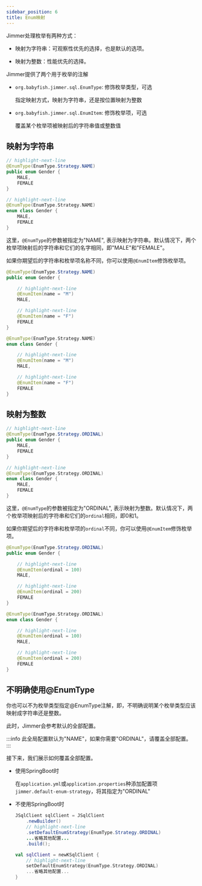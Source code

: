 ```yaml
---
sidebar_position: 6
title: Enum映射
---
```



Jimmer处理枚举有两种方式：

-   映射为字符串：可观察性优先的选择，也是默认的选项。

-   映射为整数：性能优先的选择。

Jimmer提供了两个用于枚举的注解

-   `org.babyfish.jimmer.sql.EnumType`: 修饰枚举类型，可选

    指定映射方式，映射为字符串，还是按位置映射为整数

-   `org.babyfish.jimmer.sql.EnumItem`: 修饰枚举项，可选

    覆盖某个枚举项被映射后的字符串值或整数值

## 映射为字符串

<Tabs groupId="language">
<TabItem value="java" label="Java">

```java title="Gender.java"
// highlight-next-line
@EnumType(EnumType.Strategy.NAME)
public enum Gender {
    MALE,
    FEMALE
}
```

</TabItem>
<TabItem value="kotlin" label="Kotlin">

```kotlin title="Gender.kt"
// highlight-next-line
@EnumType(EnumType.Strategy.NAME)
enum class Gender {
    MALE,
    FEMALE
}
```

</TabItem>
</Tabs>

这里，`@EnumType`的参数被指定为"NAME", 表示映射为字符串。默认情况下，两个枚举项映射后的字符串和它们的名字相同，即"MALE"和"FEMALE"。

如果你期望后的字符串和枚举项名称不同，你可以使用`@EnumItem`修饰枚举项。

<Tabs groupId="language">
<TabItem value="java" label="Java">

```java title="Gender.java"
@EnumType(EnumType.Strategy.NAME)
public enum Gender {

    // highlight-next-line
    @EnumItem(name = "M")
    MALE,

    // highlight-next-line
    @EnumItem(name = "F")
    FEMALE
}
```

</TabItem>
<TabItem value="kotlin" label="Kotlin">

```kotlin title="Gender.kt"
@EnumType(EnumType.Strategy.NAME)
enum class Gender {

    // highlight-next-line
    @EnumItem(name = "M")
    MALE,

    // highlight-next-line
    @EnumItem(name = "F")
    FEMALE
}
```

</TabItem>
</Tabs>

## 映射为整数

<Tabs groupId="language">
<TabItem value="java" label="Java">

```java title="Gender.java"
// highlight-next-line
@EnumType(EnumType.Strategy.ORDINAL)
public enum Gender {
    MALE,
    FEMALE
}
```

</TabItem>
<TabItem value="kotlin" label="Kotlin">

```kotlin title="Gender.kt"
// highlight-next-line
@EnumType(EnumType.Strategy.ORDINAL)
enum class Gender {
    MALE,
    FEMALE
}
```

</TabItem>
</Tabs>

这里，`@EnumType`的参数被指定为"ORDINAL", 表示映射为整数。默认情况下，两个枚举项映射后的字符串和它们的`ordinal`相同，即0和1。

如果你期望后的字符串和枚举项的`ordinal`不同，你可以使用`@EnumItem`修饰枚举项。

<Tabs groupId="language">
<TabItem value="java" label="Java">

```java title="Gender.java"
@EnumType(EnumType.Strategy.ORDINAL)
public enum Gender {

    // highlight-next-line
    @EnumItem(ordinal = 100)
    MALE,

    // highlight-next-line
    @EnumItem(ordinal = 200)
    FEMALE
}
```

</TabItem>
<TabItem value="kotlin" label="Kotlin">

```kotlin title="Gender.kt"
@EnumType(EnumType.Strategy.ORDINAL)
enum class Gender {

    // highlight-next-line
    @EnumItem(ordinal = 100)
    MALE,

    // highlight-next-line
    @EnumItem(ordinal = 200)
    FEMALE
}
```

</TabItem>
</Tabs>

## 不明确使用@EnumType

你也可以不为枚举类型指定@EnumType注解，即，不明确说明某个枚举类型应该映射成字符串还是整数。

此时，Jimmer会参考默认的全部配置。

:::info
此全局配置默认为"NAME"，如果你需要"ORDINAL"，请覆盖全部配置。
:::

接下来，我们展示如何覆盖全部配置。

-   使用SpringBoot时

    在`application.yml`或`application.properties`种添加配置项`jimmer.default-enum-strategy`，将其指定为"ORDINAL"

-   不使用SpringBoot时

    <Tabs groupId="language">
    <TabItem value="java" label="Java">

    ```java
    JSqlClient sqlClient = JSqlClient
        .newBuilder()
        // highlight-next-line
        .setDefaultEnumStrategy(EnumType.Strategy.ORDINAL)
        ...省略其他配置...
        .build();
    ```

    </TabItem>
    <TabItem value="kotlin" label="Kotlin">

    ```kotlin
    val sqlClient = newKSqlClient {
        // highlight-next-line
        setDefaultEnumStrategy(EnumType.Strategy.ORDINAL)
        ...省略其他配置...
    }
    ```

    </TabItem>
    </Tabs>